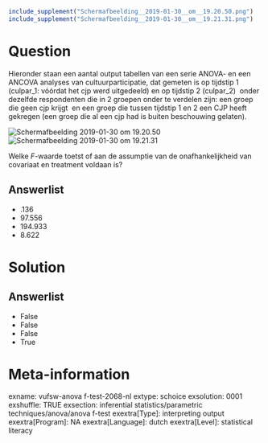```r
include_supplement("Schermafbeelding__2019-01-30__om__19.20.50.png")
include_supplement("Schermafbeelding__2019-01-30__om__19.21.31.png")
```

Question
========
Hieronder staan een aantal output tabellen van een serie ANOVA- en een
ANCOVA analyses van cultuurparticipatie, dat gemeten is op tijdstip 1
(culpar\_1: vóórdat het cjp werd uitgedeeld) en op tijdstip 2
(culpar\_2)  onder dezelfde respondenten die in 2 groepen onder te
verdelen zijn: een groep die geen cjp krijgt  en een groep die tussen
tijdstip 1 en 2 een CJP heeft gekregen (een groep die al een cjp had is
buiten beschouwing gelaten).  
  
<img src="Schermafbeelding__2019-01-30__om__19.20.50.png"
class="fr-fic fr-dii tvcss_2"
alt="Schermafbeelding 2019-01-30 om 19.20.50" /><img src="Schermafbeelding__2019-01-30__om__19.21.31.png"
class="fr-fic fr-dii tvcss_2"
alt="Schermafbeelding 2019-01-30 om 19.21.31" />  
  
Welke *F*-waarde toetst of aan de assumptie van de onafhankelijkheid van
covariaat en treatment voldaan is?

Answerlist
----------
* .136
* 97.556
* 194.933
* 8.622

Solution
========










Answerlist
----------
* False
* False
* False
* True

Meta-information
================
exname: vufsw-anova f-test-2068-nl
extype: schoice
exsolution: 0001
exshuffle: TRUE
exsection: inferential statistics/parametric techniques/anova/anova f-test
exextra[Type]: interpreting output
exextra[Program]: NA
exextra[Language]: dutch
exextra[Level]: statistical literacy

